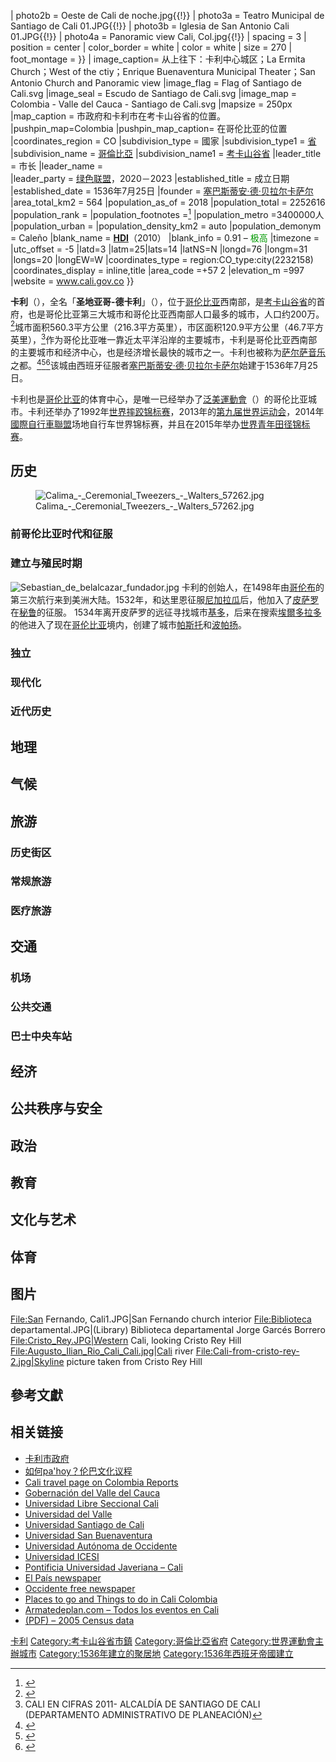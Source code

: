 {{Infobox settlement
|name=卡利
|native_name = {{lang|es|Cali}}
|official_name = Santiago de Cali
|settlement_type = 城市
|nickname = "Branch of Heaven", "Sultana del Valle", "Sports City of Colombia", "Cali es Cali, lo demás es loma", "The [[salsa_music|Salsa]]´s capital of the world
|image_skyline = {{Photomontage
| photo1a                   = Cali centro.jpg|{{!}}
| photo2a                   = Iglesia la Ermita en un dia de agosto.jpg{{!}}
| photo2b                   = Oeste de Cali de noche.jpg{{!}}
| photo3a                   = Teatro Municipal de Santiago de Cali 01.JPG{{!}}
| photo3b                   = Iglesia de San Antonio Cali 01.JPG{{!}}
| photo4a                   = Panoramic view Cali, Col.jpg{{!}}
| spacing                   = 3
| position                  = center
| color_border              = white
| color                     = white
| size                      = 270
| foot_montage =
}}
| image_caption= 从上往下：卡利中心城区；La Ermita Church；West of the ctiy；Enrique Buenaventura Municipal Theater；San Antonio Church and Panoramic view 
|image_flag = Flag of Santiago de Cali.svg
|image_seal = Escudo de Santiago de Cali.svg
|image_map = Colombia - Valle del Cauca - Santiago de Cali.svg
|mapsize = 250px
|map_caption = 市政府和卡利市在考卡山谷省的位置。
|pushpin_map=Colombia
|pushpin_map_caption= 在哥伦比亚的位置
|coordinates_region  = CO
|subdivision_type  = 國家
|subdivision_type1 = [[哥倫比亞行政區劃|省]]
|subdivision_name  = [[哥倫比亞|哥倫比亞]]
|subdivision_name1 = [[考卡山谷省|考卡山谷省]]
|leader_title = 市长
|leader_name = {{le|豪尔赫·伊万·奥斯皮纳|Jorge Iván Ospina}}<br>
|leader_party = [[绿色联盟_(哥伦比亚)|绿色联盟]]，2020－2023
|established_title = 成立日期
|established_date = 1536年7月25日
|founder = [[塞巴斯蒂安·德·贝拉尔卡萨尔|塞巴斯蒂安·德·贝拉尔卡萨尔]]
|area_total_km2 = 564
|population_as_of = 2018
|population_total = 2252616
|population_rank = {{link-en|第3位|List of colombian municipalities by population}}
|population_footnotes =<ref>{{cite web |url=http://www.dane.gov.co/files/censo2005/resultados_am_municipios.pdf |title=Presentación de PowerPoint |format=PDF |accessdate=2010-06-24 |archive-date=2006-08-22 |archive-url=https://web.archive.org/web/20060822035155/http://www.dane.gov.co/files/censo2005/resultados_am_municipios.pdf |dead-url=no }}</ref>
|population_metro =3400000人
|population_urban =
|population_density_km2 = auto
|population_demonym = Caleño
|blank_name             = '''[[Human_Development_Index|HDI]]'''（2010）
|blank_info             = 0.91 – <span style="color:#090">极高</span>
|timezone = {{link-es|哥伦比亚时间|Hora legal de Colombia}}
|utc_offset = -5
|latd=3 |latm=25|lats=14 |latNS=N
|longd=76 |longm=31 |longs=20 |longEW=W
|coordinates_type = region:CO_type:city(2232158)
|coordinates_display = inline,title
|area_code =+57 2
|elevation_m =997
|website = [http://www.cali.gov.co/ www.cali.gov.co]
}}

'''卡利'''（{{lang-es|Cali}}），全名「'''圣地亚哥-德卡利'''」（{{lang|es|Santiago de Cali}}），位于[[哥伦比亚|哥伦比亚]]西南部，是[[考卡山谷省|考卡山谷省]]的首府，也是哥伦比亚第三大城市和哥伦比亚西南部人口最多的城市，人口约200万。<ref>{{Cite web |url=http://www.dane.gov.co/index.php/poblacion-y-demografia/proyecciones-de-poblacion |title=Proyecciones de poblaciĂłn<!-- Bot generated title --> |accessdate=2015-04-29 |archive-date=2016-02-02 |archive-url=https://web.archive.org/web/20160202154631/http://www.dane.gov.co/index.php/poblacion-y-demografia/proyecciones-de-poblacion |dead-url=no }}</ref>城市面积560.3平方公里（216.3平方英里），市区面积120.9平方公里（46.7平方英里），<ref>CALI EN CIFRAS 2011- ALCALDÍA DE SANTIAGO DE CALI (DEPARTAMENTO ADMINISTRATIVO DE PLANEACIÓN)</ref>作为哥伦比亚唯一靠近太平洋沿岸的主要城市，卡利是哥伦比亚西南部的主要城市和经济中心，也是经济增长最快的城市之一。卡利也被称为[[萨尔萨音乐|萨尔萨音乐]]之都。<ref>{{Cite web |url=http://www.metrocuadrado.com/decoracion/content/cali-la-capital-mundial-de-la-salsa |title=存档副本 |access-date=2015-04-29 |archive-url=https://web.archive.org/web/20150130130905/http://www.metrocuadrado.com/decoracion/content/cali-la-capital-mundial-de-la-salsa |archive-date=2015-01-30 |dead-url=yes }}</ref><ref>{{Cite web |url=http://www.salsa.ch/news_view.php?idnews=178 |title=存档副本 |access-date=2015-04-29 |archive-date=2014-12-13 |archive-url=https://web.archive.org/web/20141213111836/http://www.salsa.ch/news_view.php?idnews=178 |dead-url=no }}</ref><ref>{{Cite web |url=http://www.hsbnoticias.com/vernoticia.asp?WPLACA=14272 |title=存档副本 |access-date=2015-04-29 |archive-date=2013-11-03 |archive-url=https://web.archive.org/web/20131103224830/http://www.hsbnoticias.com/vernoticia.asp?WPLACA=14272 |dead-url=yes }}</ref>该城由西​​班牙征服者[[塞巴斯蒂安·德·贝拉尔卡萨尔|塞巴斯蒂安·德·贝拉尔卡萨尔]]始建于1536年7月25日。

卡利也是[[哥伦比亚|哥伦比亚]]的体育中心，是唯一已经举办了[[泛美運動會|泛美運動會]]（{{link-en|1971年泛美運動會|1971 Pan American Games}}）的哥伦比亚城市。卡利还举办了1992年[[世界摔跤锦标赛|世界摔跤锦标赛]]，2013年的[[2013年世界運動會|第九届世界运动会]]，2014年[[國際自行車聯盟|國際自行車聯盟]]场地自行车世界锦标赛，并且在2015年举办[[世界青年田径锦标赛|世界青年田径锦标赛]]。

==历史==
[[File:Calima_-_Ceremonial_Tweezers_-_Walters_57262.jpg|thumb]]

===前哥伦比亚时代和征服===

===建立与殖民时期===
[[File:Sebastian_de_belalcazar_fundador.jpg|left]]
卡利的创始人，在1498年由[[哥伦布|哥伦布]]的第三次航行来到美洲大陆。1532年，和达里恩征服[[尼加拉瓜|尼加拉瓜]]后，他加入了[[弗朗西斯科·皮萨罗|皮萨罗]]在[[秘鲁|秘鲁]]的征服。 1534年离开皮萨罗的远征寻找城市[[基多|基多]]，后来在搜索[[埃爾多拉多|埃爾多拉多]]的他进入了现在[[哥伦比亚|哥伦比亚]]境内，创建了城市[[帕斯托|帕斯托]]和[[波帕扬|波帕扬]]。

===独立===

===现代化===

===近代历史===

==地理==

==气候==

==旅游==
===历史街区===

===常规旅游===

===医疗旅游===

==交通==
===机场===

===公共交通===

===巴士中央车站===

==经济==

==公共秩序与安全==

==政治==

==教育==

==文化与艺术==

==体育==

==图片==
<gallery>
File:San Fernando, Cali1.JPG|San Fernando church interior
File:Biblioteca departamental.JPG|(Library) Biblioteca departamental Jorge Garcés Borrero
File:Cristo_Rey.JPG|Western Cali, looking Cristo Rey Hill
File:Augusto_Ilian_Rio_Cali_Cali.jpg|Cali river
File:Cali-from-cristo-rey-2.jpg|Skyline picture taken from Cristo Rey Hill
</gallery>

==參考文獻==
{{reflist|2}}

==相关链接==
{{Sister project links|voy=Cali|Cali}}
* [http://www.cali.gov.co/ 卡利市政府]{{Wayback|url=http://www.cali.gov.co/ |date=20070928195903 }} {{Es icon}}
* [http://www.comoespahoy.com.co/ 如何pa'hoy？伦巴文化议程] {{Wayback|url=http://www.comoespahoy.com.co/ |date=20201024112001 }} {{Es icon}}
* [https://web.archive.org/web/20110407100021/http://colombiareports.com/travel-in-colombia/cali.html Cali travel page on Colombia Reports] {{en icon}}
* [http://www.valledelcauca.gov.co/ Gobernación del Valle del Cauca]{{Wayback|url=http://www.valledelcauca.gov.co/ |date=20070723083401 }} {{Es icon}}
* [https://web.archive.org/web/20140210211535/http://www.unilibrecali.edu.co/home/ Universidad Libre Seccional Cali] {{Es icon}}
* [http://www.univalle.edu.co/ Universidad del Valle]{{Wayback|url=http://www.univalle.edu.co/ |date=20090316172817 }} {{Es icon}}
* [http://www.usc.edu.co/ Universidad Santiago de Cali]{{Wayback|url=http://www.usc.edu.co/ |date=20190102193905 }} {{Es icon}}
* [http://www.usb.edu.co/ Universidad San Buenaventura] {{Wayback|url=http://www.usb.edu.co/ |date=20210223043745 }} {{Es icon}}
* [http://www.uao.edu.co/ Universidad Autónoma de Occidente] {{Wayback|url=http://www.uao.edu.co/ |date=20210116060319 }} {{Es icon}}
* [http://www.icesi.edu.co/ Universidad ICESI] {{Wayback|url=http://www.icesi.edu.co/ |date=20201201022205 }} {{Es icon}}
* [http://www.javerianacali.edu.co/ Pontificia Universidad Javeriana – Cali] {{Wayback|url=http://www.javerianacali.edu.co/ |date=20210210214845 }} {{Es icon}}
* [http://www.elpais.com.co/ El País newspaper] {{Wayback|url=http://www.elpais.com.co/ |date=20210225092002 }} {{Es icon}}
* [https://web.archive.org/web/20040618211907/http://www.diariooccidente.com.co/ Occidente free newspaper] {{Es icon}}
* [http://www.calitravelguide.info Places to go and Things to do in Cali Colombia] {{Wayback|url=http://www.calitravelguide.info/ |date=20201125132103 }} {{en icon}} {{Es icon}} {{Fr icon}} {{it icon}}
* [http://www.armatedeplan.com/ Armatedeplan.com – Todos los eventos en Cali] {{Wayback|url=http://www.armatedeplan.com/ |date=20201024113442 }} {{Es icon}}
* [http://www.dane.gov.co/files/censo2005/resultados_am_municipios.pdf (PDF) – 2005 Census data]{{Wayback|url=http://www.dane.gov.co/files/censo2005/resultados_am_municipios.pdf |date=20060822035155 }}

{{泛美运动会举办城市}}
{{考卡山谷省直轄市|state=autocollapse}}
{{Authority control}}
{{DEFAULTSORT:Cali}}
[[Category:卡利|]]
[[Category:考卡山谷省市鎮|Category:考卡山谷省市鎮]]
[[Category:哥倫比亞省府|Category:哥倫比亞省府]]
[[Category:世界運動會主辦城市|Category:世界運動會主辦城市]]
[[Category:1536年建立的聚居地|Category:1536年建立的聚居地]]
[[Category:1536年西班牙帝國建立|Category:1536年西班牙帝國建立]]